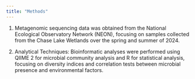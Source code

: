 ```yaml
---
title: "Methods"
---
```


1.  Metagenomic sequencing data was obtained from the National Ecological Observatory Network (NEON), focusing on samples collected from the Chase Lake Wetlands over the spring and summer of 2024.

2.  Analytical Techniques: Bioinformatic analyses were performed using QIIME 2 for microbial community analysis and R for statistical analysis, focusing on diversity indices and correlation tests between microbial presence and environmental factors.
